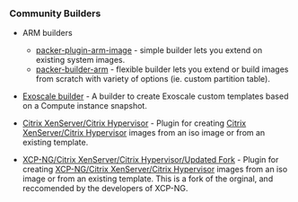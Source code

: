 ### Community Builders

- ARM builders

  - [packer-plugin-arm-image](https://github.com/solo-io/packer-plugin-arm-image) - simple builder lets you extend on existing system images.
  - [packer-builder-arm](https://github.com/mkaczanowski/packer-builder-arm) - flexible builder lets you extend or build images from scratch with variety of options (ie. custom partition table).

- [Exoscale builder](https://github.com/exoscale/packer-plugin-exoscale) - A builder to create Exoscale custom templates based on a Compute instance snapshot.

- [Citrix XenServer/Citrix Hypervisor](https://github.com/xenserver/packer-builder-xenserver) - Plugin for creating [Citrix XenServer/Citrix Hypervisor](https://xenserver.org/) images from an iso image or from an existing template.

- [XCP-NG/Citrix XenServer/Citrix Hypervisor/Updated Fork](https://github.com/ddelnano/packer-plugin-xenserver) - Plugin for creating [XCP-NG/Citrix XenServer/Citrix Hypervisor](https://xcp-ng.org/) images from an iso image or from an existing template. This is a fork of the orginal, and reccomended by the developers of XCP-NG.

